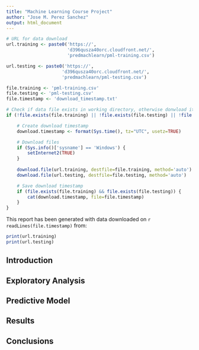 ```yaml
---
title: "Machine Learning Course Project"
author: "Jose M. Perez Sanchez"
output: html_document
---
```


```r
# URL for data download
url.training <- paste0('https://', 
                       'd396qusza40orc.cloudfront.net/', 
                       'predmachlearn/pml-training.csv')

url.testing <- paste0('https://', 
                     'd396qusza40orc.cloudfront.net/', 
                     'predmachlearn/pml-testing.csv')

file.training <- 'pml-training.csv'
file.testing <- 'pml-testing.csv'
file.timestamp <- 'download_timestamp.txt'

# Check if data file exists in working directory, otherwise donwload it.
if (!file.exists(file.training) || !file.exists(file.testing) || !file.exists(file.timestamp)) {

    # Create download timestamp
    download.timestamp <- format(Sys.time(), tz="UTC", usetz=TRUE)

    # Download files
    if (Sys.info()['sysname'] == 'Windows') {
        setInternet2(TRUE)
    }
    
    download.file(url.training, destfile=file.training, method='auto')
    download.file(url.testing, destfile=file.testing, method='auto')

    # Save download timestamp
    if (file.exists(file.training) && file.exists(file.testing)) {
        cat(download.timestamp, file=file.timestamp)
    }
}
```

This report has been generated with data downloaded on `r readLines(file.timestamp)` from:

```r
print(url.training)
print(url.testing)
```

## Introduction

## Exploratory Analysis

## Predictive Model

## Results

## Conclusions
